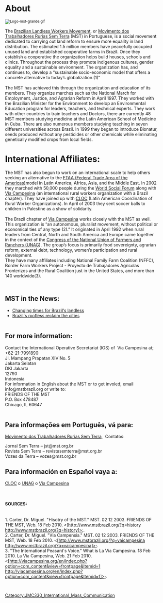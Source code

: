 = About  =

<sub>[[Image:Logo-mst-grande.gif|thumb]]</sub> 

The [http://www.mstbrazil.org/ Brazilian Landless Workers Movement], or [http://www.mst.org.br/ Movimento dos Trabalhadores Rurias Sem Terra] (MST) in Portuguese, is a social movement dedicated to carrying out land reform to ensure more equality in land distribution. The estimated 1.5 million members have peacefully occupied unused land and established cooperative farms in Brazil. Once they establish a cooperative the organization helps build houses, schools and clinics. Throughout the process they promote indigenous cultures, gender equality and a sustainable environment. The organization has, and continues to, develop a “sustainable socio-economic model that offers a concrete alternative to today’s globalization.(1)”<br> 

<br> 

The MST has achieved this through the organization and education of its members. They organize marches such as the National March for Employment, Justice, and Agrarian Reform in April 1997. They worked with the Brazilian Minister for the Environment to develop an Environmental Education program for leaders, teachers, and technical experts. They work with other countries to train teachers and Doctors, there are currently 48 MST members studying medicine at the Latin American School of Medicine in Cuba. There are also numerous members studying teaching in seven different universities across Brazil. In 1999 they began to introduce Bionatur, seeds produced without any pesticides or other chemicals while eliminating genetically modified crops from local fields. <br> 

= International Affiliates: <br>  =

The MST has also begun to work on an international scale to help others seeking an alternative to the [http://en.wikipedia.org/wiki/Free_Trade_Area_of_the_Americas FTAA (Federal Trade Area of the Americas) ]model in Latin America, Africa, Asia, and the Middle East. In 2002 they marched with 50,000 people during the [http://en.wikipedia.org/wiki/World_Social_Forum World Social Forum] along with [http://viacampesina.org/en/ Via Campesina] (an international rural workers organization with a Brazil chapter). They have joined up with [http://movimientos.org/cloc/ CLOC] (Latin American Coordination of Rural Worker Organizations). In April of 2003 they sent soccer balls to children in Palestine as a show of solidarity. <br> <br> 

The Brazil chapter of [http://viacampesina.org/en/ Via Campesina] works closely with the MST as well. This organization is “an autonomous, pluralist movement, without political or economical ties of any type (2).” It originated in April 1992 when rural leaders from Central, North and South America and Europe came together in the context of the [http://www.unag.org.ni/ Congress of the National Union of Farmers and Ranchers (UNAG]). The group’s focus is primarily food sovereignty, agrarian reform, external debt, technology, women’s participation and rural development.<br> 

They have many affiliates including National Family Farm Coalition (NFFC), Border Farm Workers Project - Proyecto de Trabajadores Agricolas Fronterizos and the Rural Coalition just in the United States, and more than 140 worldwide(3). <br> 

== <br> MST in the News: <br>  ==

*[http://news.bbc.co.uk/2/low/americas/7845611.stm Changing times for Brazil's landless] 
*[http://www.guardian.co.uk/world/2006/jan/23/brazil.uknews1 Brazil's roofless reclaim the cities<br>]<br>

== For more information: <br>  ==

Contact the International Operative Secretariat (IOS) of&nbsp; Via Campesina at;&nbsp; +62-21-7991890<br> 

Jl. Mampang Prapatan XIV No. 5<br>Jakarta Selatan<br>DKI Jakarta<br>12790<br>Indonesia<br> 

For information in English about the MST or to get involed, email info@mstbrazil.org or write to: <br> 

FRIENDS OF THE MST<br>P.O. Box 478487<br>Chicago, IL 60647<br><br> 

== Para informações em Português, vá para:  ==

[http://www.mst.org.br/ Movimento dos Trabalhadores Rurias Sem Terra],&nbsp; Contatos: 

Jornal Sem Terra – jst@mst.org.br<br>Revista Sem Terra – revistasemterra@mst.org.br<br>Vozes da Terra – vozes@mst.org.br 

== Para información en Español vaya a:  ==

[http://movimientos.org/cloc/ CLOC] o [http://www.unag.org.ni/ UNAG] o [http://viacampesina.org/sp/ Via Campesina] 

<br> 

==== SOURCES:  ====

<br> 1. Carter, Dr. Miguel. "Hisotry of the MST." MST. 02 12 2003. FRIENDS OF THE MST, Web. 18 Feb 2010. &lt;[http://www.mstbrazil.org/?q=history http://www.mstbrazil.org/?q=history]&gt;.<br>2. Carter, Dr. Miguel. "Via Campensia." MST. 02 12 2003. FRIENDS OF THE MST, Web. 18 Feb 2010. &lt;[http://www.mstbrazil.org/?q=vaicampesina http://www.mstbrazil.org/?q=vaicampesina]&gt;.<br>3. "The International Peasant's Voice." What is La Via Campesina. 18 Feb 2010. La Via Campesina, Web. 21 Feb 2010. &lt;[http://viacampesina.org/en/index.php?option=com_content&view=frontpage&Itemid=1 http://viacampesina.org/en/index.php?option=com_content&amp;view=frontpage&amp;Itemid=1]&gt;. 

{{attrib class|JMC330 International Mass Communication|May 15, 2010}}
[[Category:JMC330_International_Mass_Communication]]

<br>